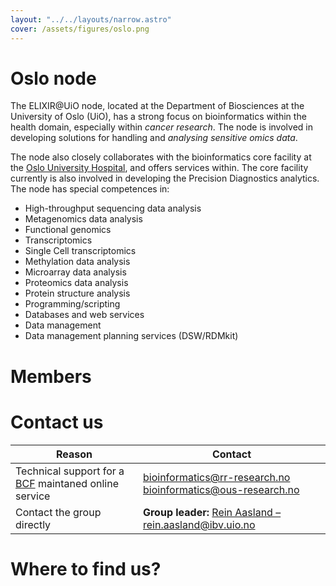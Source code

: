 ```yaml
---
layout: "../../layouts/narrow.astro"
cover: /assets/figures/oslo.png
---
```



# Oslo node

The ELIXIR@UiO node, located at the Department of Biosciences at the University of Oslo (UiO), has a strong focus on bioinformatics within the health domain, especially within _cancer research_. The node is involved in developing solutions for handling and _analysing sensitive omics data_.

The node also closely collaborates with the bioinformatics core facility at the [Oslo University Hospital](https://www.oslo-universitetssykehus.no/oslo-university-hospital), and offers services within. The core facility currently is also involved in developing the Precision Diagnostics analytics. The node has special competences in:

- High-throughput sequencing data analysis
- Metagenomics data analysis
- Functional genomics
- Transcriptomics
- Single Cell transcriptomics
- Methylation data analysis
- Microarray data analysis
- Proteomics data analysis
- Protein structure analysis
- Programming/scripting
- Databases and web services
- Data management
- Data management planning services (DSW/RDMkit)

# Members

<People org="uio" layout="two-col" hideOrg />

# Contact us

| Reason                                                                                              | Contact                                                                                                                                        |
|-----------------------------------------------------------------------------------------------------|------------------------------------------------------------------------------------------------------------------------------------------------|
| Technical support for a [BCF](https://www.ous-research.no/bioinformatics/) maintaned online service | [bioinformatics@rr-research.no](mailto:bioinformatics@rr-research.no)  [bioinformatics@ous-research.no](mailto:bioinformatics@ous-research.no) |
| Contact the group directly                                                                          | **Group leader:** [Rein Aasland – rein.aasland@ibv.uio.no](mailto:rein.aasland@ibv.uio.no)                                                                 |

# Where to find us?

<MapComponent
    lat={59.934000}
    lng={10.769400}
    address="Gaustadalleen 23 B, Ole Johan Dahls hus, 0373 Oslo"
/>

